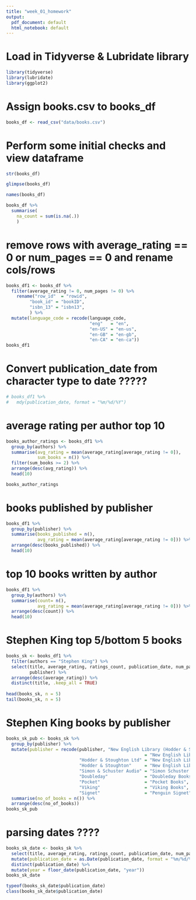 ```yaml
---
title: "week_01_homework"
output:
  pdf_document: default
  html_notebook: default
---
```

# Load in Tidyverse & Lubridate library

```r
library(tidyverse)
library(lubridate)
library(ggplot2)
```

# Assign books.csv to books_df

```r
books_df <- read_csv("data/books.csv")
```

# Perform some initial checks and view dataframe

```r
str(books_df)
```

```r
glimpse(books_df)
```

```r
names(books_df)
```

```r
books_df %>% 
  summarise(
    na_count = sum(is.na(.))
    )
```
# remove rows with average_rating == 0 or num_pages == 0 and rename cols/rows

```r
books_df1 <- books_df %>% 
  filter(average_rating != 0, num_pages != 0) %>% 
    rename("row_id"  = "rowid",
         "book_id" = "bookID",
         "isbn_13" = "isbn13",
         ) %>% 
  mutate(language_code = recode(language_code,
                                "eng"   = "en",
                                "en-US" = "en-us",
                                "en-GB" = "en-gb",
                                "en-CA" = "en-ca"))
books_df1
```

# Convert publication_date from character type to date ?????

```r
# books_df1 %>% 
#   mdy(publication_date, format = "%m/%d/%Y")
```

# average rating per author top 10

```r
books_author_ratings <- books_df1 %>% 
  group_by(authors) %>% 
  summarise(avg_rating = mean(average_rating[average_rating != 0]), 
            sum_books = n()) %>%
  filter(sum_books >= 2) %>%
  arrange(desc(avg_rating)) %>% 
  head(10)

books_author_ratings
```

# books published by publisher

```r
books_df1 %>% 
  group_by(publisher) %>% 
  summarise(books_published = n(), 
            avg_rating = mean(average_rating[average_rating != 0])) %>% 
  arrange(desc(books_published)) %>% 
  head(10)
```

# top 10 books written by author

```r
books_df1 %>% 
  group_by(authors) %>%
  summarise(count= n(), 
            avg_rating = mean(average_rating[average_rating != 0])) %>% 
  arrange(desc(count)) %>% 
  head(10)
```

# Stephen King top 5/bottom 5 books

```r
books_sk <- books_df1 %>% 
  filter(authors == "Stephen King") %>%
  select(title, average_rating, ratings_count, publication_date, num_pages, 
         publisher) %>%
  arrange(desc(average_rating)) %>% 
  distinct(title, .keep_all = TRUE) 
 
head(books_sk, n = 5)
tail(books_sk, n = 5)
```

# Stephen King books by publisher

```r
books_sk_pub <- books_sk %>%
  group_by(publisher) %>% 
  mutate(publisher = recode(publisher, "New English Library (Hodder & Stoughton)"
                                                     = "New English Library",
                            "Hodder & Stoughton Ltd" = "New English Library",
                            "Hodder & Stoughton"     = "New English Library",
                            "Simon & Schuster Audio" = "Simon Schuster Audio",
                            "Doubleday"              = "Doubleday Books",
                            "Pocket"                 = "Pocket Books",
                            "Viking"                 = "Viking Books",
                            "Signet"                 = "Penguin Signet")) %>% 
  summarise(no_of_books = n()) %>% 
  arrange(desc(no_of_books))
books_sk_pub
```

# parsing dates ????

```r
books_sk_date <- books_sk %>%
  select(title, average_rating, ratings_count, publication_date, num_pages, publisher) %>%
  mutate(publication_date = as.Date(publication_date, format = "%m/%d/%Y")) %>%
  distinct(publication_date) %>%
  mutate(year = floor_date(publication_date, "year"))
books_sk_date

typeof(books_sk_date$publication_date)
class(books_sk_date$publication_date)
```






